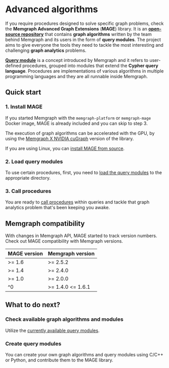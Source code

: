 
# Advanced algorithms

If you require procedures designed to solve specific graph problems, check the
**Memgraph Advanced Graph Extensions** (**MAGE**) library. It is an
[**open-source repository**](https://github.com/memgraph/mage) that contains
**graph algorithms** written by the team behind Memgraph and its users in the
form of **query modules**. The project aims to give everyone the tools they need
to tackle the most interesting and challenging **graph analytics** problems.

[**Query
module**](/advanced-algorithms/available-algorithms/available-algorithms) is a
concept introduced by Memgraph and it refers to user-defined procedures, grouped
into modules that extend the **Cypher query language**. Procedures are
implementations of various algorithms in multiple programming languages and they
are all runnable inside Memgraph.

## Quick start

<Steps>

### 1. Install MAGE

If you started Memgraph with the `memgraph-platform` or `memgraph-mage` Docker
image, MAGE is already included and you can skip to step 3.

The execution of graph algorithms can be accelerated with the GPU, by using the
[Memgraph X NVIDIA cuGraph](/advanced-algorithms/install-mage) version of the library. 

If you are using Linux, you can [install MAGE from
source](/advanced-algorithms/install-mage).

### 2. Load query modules

To use certain procedures, first, you need to [load the query modules](/custom-query-modules/manage-query-modules) to the
appropriate directory. 

### 3. Call procedures

You are ready to [call procedures](/advanced-algorithms/run-algorithms) within queries and tackle that graph analytics
problem that's been keeping you awake. 

</Steps>

## Memgraph compatibility

With changes in Memgraph API, MAGE started to track version numbers. Check out
MAGE compatibility with Memgraph versions.

| MAGE version | Memgraph version  |
|--------------|-------------------|
| >= 1.6       | >= 2.5.2          |
| >= 1.4       | >= 2.4.0          |
| >= 1.0       | >= 2.0.0          |
| ^0           | >= 1.4.0 &lt;= 1.6.1 |


## What to do next?

### Check available graph algorithms and modules

Utilize the [currently available query
modules](/advanced-algorithms/available-algorithms).

### Create query modules

You can create your own graph algorithms and query modules using C/C++ or
Python, and contribute them to the MAGE library. 


